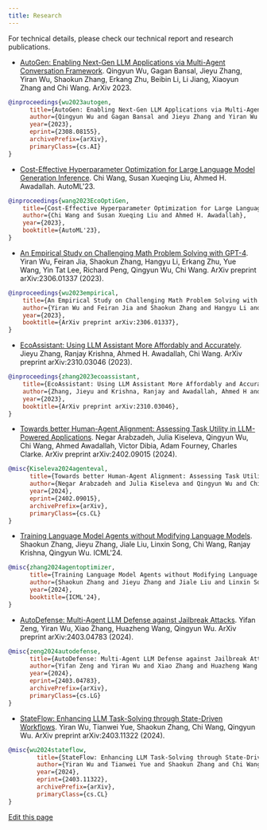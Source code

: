 ```yaml
---
title: Research
---
```


For technical details, please check our technical report and research publications.

* [AutoGen: Enabling Next-Gen LLM Applications via Multi-Agent Conversation Framework](https://arxiv.org/abs/2308.08155). Qingyun Wu, Gagan Bansal, Jieyu Zhang, Yiran Wu, Shaokun Zhang, Erkang Zhu, Beibin Li, Li Jiang, Xiaoyun Zhang and Chi Wang. ArXiv 2023.

```bibtex
@inproceedings{wu2023autogen,
      title={AutoGen: Enabling Next-Gen LLM Applications via Multi-Agent Conversation Framework},
      author={Qingyun Wu and Gagan Bansal and Jieyu Zhang and Yiran Wu and Shaokun Zhang and Erkang Zhu and Beibin Li and Li Jiang and Xiaoyun Zhang and Chi Wang},
      year={2023},
      eprint={2308.08155},
      archivePrefix={arXiv},
      primaryClass={cs.AI}
}
```

* [Cost-Effective Hyperparameter Optimization for Large Language Model Generation Inference](https://arxiv.org/abs/2303.04673). Chi Wang, Susan Xueqing Liu, Ahmed H. Awadallah. AutoML'23.

```bibtex
@inproceedings{wang2023EcoOptiGen,
    title={Cost-Effective Hyperparameter Optimization for Large Language Model Generation Inference},
    author={Chi Wang and Susan Xueqing Liu and Ahmed H. Awadallah},
    year={2023},
    booktitle={AutoML'23},
}
```

* [An Empirical Study on Challenging Math Problem Solving with GPT-4](https://arxiv.org/abs/2306.01337). Yiran Wu, Feiran Jia, Shaokun Zhang, Hangyu Li, Erkang Zhu, Yue Wang, Yin Tat Lee, Richard Peng, Qingyun Wu, Chi Wang. ArXiv preprint arXiv:2306.01337 (2023).

```bibtex
@inproceedings{wu2023empirical,
    title={An Empirical Study on Challenging Math Problem Solving with GPT-4},
    author={Yiran Wu and Feiran Jia and Shaokun Zhang and Hangyu Li and Erkang Zhu and Yue Wang and Yin Tat Lee and Richard Peng and Qingyun Wu and Chi Wang},
    year={2023},
    booktitle={ArXiv preprint arXiv:2306.01337},
}
```

* [EcoAssistant: Using LLM Assistant More Affordably and Accurately](https://arxiv.org/abs/2310.03046). Jieyu Zhang, Ranjay Krishna, Ahmed H. Awadallah, Chi Wang. ArXiv preprint arXiv:2310.03046 (2023).

```bibtex
@inproceedings{zhang2023ecoassistant,
    title={EcoAssistant: Using LLM Assistant More Affordably and Accurately},
    author={Zhang, Jieyu and Krishna, Ranjay and Awadallah, Ahmed H and Wang, Chi},
    year={2023},
    booktitle={ArXiv preprint arXiv:2310.03046},
}
```

* [Towards better Human-Agent Alignment: Assessing Task Utility in LLM-Powered Applications](https://arxiv.org/abs/2402.09015). Negar Arabzadeh, Julia Kiseleva, Qingyun Wu, Chi Wang, Ahmed Awadallah, Victor Dibia, Adam Fourney, Charles Clarke. ArXiv preprint arXiv:2402.09015 (2024).

```bibtex
@misc{Kiseleva2024agenteval,
      title={Towards better Human-Agent Alignment: Assessing Task Utility in LLM-Powered Applications},
      author={Negar Arabzadeh and Julia Kiseleva and Qingyun Wu and Chi Wang and Ahmed Awadallah and Victor Dibia and Adam Fourney and Charles Clarke},
      year={2024},
      eprint={2402.09015},
      archivePrefix={arXiv},
      primaryClass={cs.CL}
}
```

* [Training Language Model Agents without Modifying Language Models](https://arxiv.org/abs/2402.11359). Shaokun Zhang, Jieyu Zhang, Jiale Liu, Linxin Song, Chi Wang, Ranjay Krishna, Qingyun Wu. ICML'24.

```bibtex
@misc{zhang2024agentoptimizer,
      title={Training Language Model Agents without Modifying Language Models},
      author={Shaokun Zhang and Jieyu Zhang and Jiale Liu and Linxin Song and Chi Wang and Ranjay Krishna and Qingyun Wu},
      year={2024},
      booktitle={ICML'24},
}
```

* [AutoDefense: Multi-Agent LLM Defense against Jailbreak Attacks](https://arxiv.org/abs/2403.04783). Yifan Zeng, Yiran Wu, Xiao Zhang, Huazheng Wang, Qingyun Wu. ArXiv preprint arXiv:2403.04783 (2024).

```bibtex
@misc{zeng2024autodefense,
      title={AutoDefense: Multi-Agent LLM Defense against Jailbreak Attacks},
      author={Yifan Zeng and Yiran Wu and Xiao Zhang and Huazheng Wang and Qingyun Wu},
      year={2024},
      eprint={2403.04783},
      archivePrefix={arXiv},
      primaryClass={cs.LG}
}
```

* [StateFlow: Enhancing LLM Task-Solving through State-Driven Workflows](https://arxiv.org/abs/2403.11322). Yiran Wu, Tianwei Yue, Shaokun Zhang, Chi Wang, Qingyun Wu. ArXiv preprint arXiv:2403.11322 (2024).

```bibtex
@misc{wu2024stateflow,
        title={StateFlow: Enhancing LLM Task-Solving through State-Driven Workflows},
        author={Yiran Wu and Tianwei Yue and Shaokun Zhang and Chi Wang and Qingyun Wu},
        year={2024},
        eprint={2403.11322},
        archivePrefix={arXiv},
        primaryClass={cs.CL}
}
```

<div className="edit-url-container">
    <a className="edit-url" href="https://github.com/ag2ai/ag2/edit/main/website/docs/contributor-guide/Research.mdx" target='_blank'><Icon icon="pen" iconType="solid" size="13px"/> Edit this page</a>
</div>
